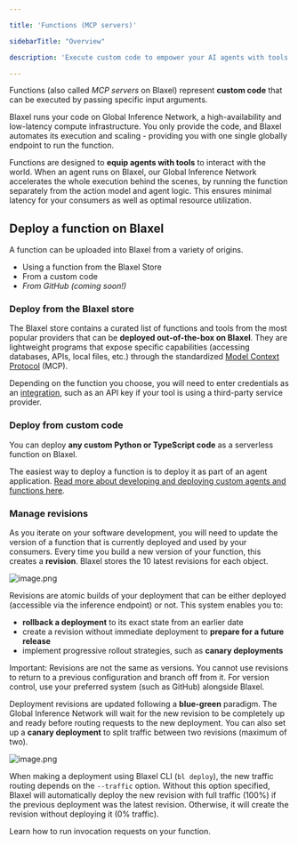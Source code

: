 ```yaml
---

title: 'Functions (MCP servers)'

sidebarTitle: "Overview"

description: 'Execute custom code to empower your AI agents with tools and actions.'

---
```


Functions (also called *MCP servers* on Blaxel) represent **custom code** that can be executed by passing specific input arguments. 

Blaxel runs your code on Global Inference Network, a high-availability and low-latency compute infrastructure. You only provide the code, and Blaxel automates its execution and scaling - providing you with one single globally endpoint to run the function. 

Functions are designed to **equip agents with tools** to interact with the world. When an agent runs on Blaxel, our Global Inference Network accelerates the whole execution behind the scenes, by running the function separately from the action model and agent logic. This ensures minimal latency for your consumers as well as optimal resource utilization. 

## Deploy a function on Blaxel

A function can be uploaded into Blaxel from a variety of origins.

- Using a function from the Blaxel Store
- From a custom code
- *From GitHub (coming soon!)*

### Deploy from the Blaxel store

The Blaxel store contains a curated list of functions and tools from the most popular providers that can be **deployed out-of-the-box on Blaxel**. They are lightweight programs that expose specific capabilities (accessing databases, APIs, local files, etc.) through the standardized [Model Context Protocol](https://modelcontextprotocol.io/introduction) (MCP).

Depending on the function you choose, you will need to enter credentials as an [integration](../Integrations), such as an API key if your tool is using a third-party service provider.

### Deploy from custom code

You can deploy **any custom Python or TypeScript code** as a serverless function on Blaxel. 

The easiest way to deploy a function is to deploy it as part of an agent application. [Read more about developing and deploying custom agents and functions here](../Agents/Develop-an-agent). 

### Manage revisions

As you iterate on your software development, you will need to update the version of a function that is currently deployed and used by your consumers. Every time you build a new version of your function, this creates a **revision**. Blaxel stores the 10 latest revisions for each object. 

![image.png](Overview/image.png)

Revisions are atomic builds of your deployment that can be either deployed (accessible via the inference endpoint) or not. This system enables you to:

- **rollback a deployment** to its exact state from an earlier date
- create a revision without immediate deployment to **prepare for a future release**
- implement progressive rollout strategies, such as **canary deployments**

Important: Revisions are not the same as versions. You cannot use revisions to return to a previous configuration and branch off from it. For version control, use your preferred system (such as GitHub) alongside Blaxel.

Deployment revisions are updated following a **blue-green** paradigm. The Global Inference Network will wait for the new revision to be completely up and ready before routing requests to the new deployment. You can also set up a **canary deployment** to split traffic between two revisions (maximum of two).

![image.png](../Agents/Deploy-an-agent/image%201.png)

<Note>When making a deployment using Blaxel CLI (`bl deploy`), the new traffic routing depends on the `--traffic` option. Without this option specified, Blaxel will automatically deploy the new revision with full traffic (100%) if the previous deployment was the latest revision. Otherwise, it will create the revision without deploying it (0% traffic).</Note>

<Card title="Invoke functions" icon="bolt" href="/Functions/Invoke-functions">
Learn how to run invocation requests on your function. 
</Card>